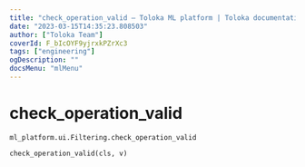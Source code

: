 ```yaml
---
title: "check_operation_valid — Toloka ML platform | Toloka documentation"
date: "2023-03-15T14:35:23.808503"
author: ["Toloka Team"]
coverId: F_bIcOYF9yjrxkPZrXc3
tags: ["engineering"]
ogDescription: ""
docsMenu: "mlMenu"
---
```


# check_operation_valid

`ml_platform.ui.Filtering.check_operation_valid`

```python
check_operation_valid(cls, v)
```
